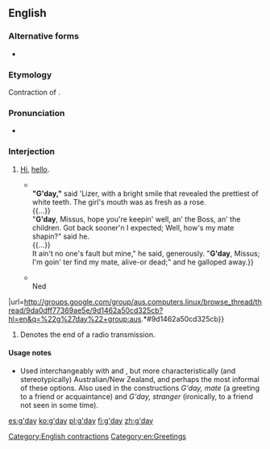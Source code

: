 ==English==

===Alternative forms===
* {{l|en|gidday}}

===Etymology===
Contraction of {{m|en|good day}}.

===Pronunciation===
* {{IPA|/ɡəˈdeɪ/|lang=en}}

===Interjection===
{{en-interj|head=[[good|g’]][[day]]}}

# {{lb|en|Australia|New Zealand|South Africa|colloquial}} [[hi|Hi]], [[hello]].
#* {{quote-news
|date=December 14 1901
|author=Bushwoman
|title=Lizer o' th' Overshot
|url=http://nla.gov.au/nla.news-article71475695
|work=Australian Town and Country Journal
|passage="'''G'day''', Missus," said he, with a jerk of his head, and he shifted from one leg to the other, and turned his hat over and over uneasily in his great brown hands.<br>{{...}}<br>'''"G'day,"''' said 'Lizer, with a bright smile that revealed the prettiest of white teeth. The girl's mouth was as fresh as a rose.<br>{{...}}<br>"'''G'day''', Missus, hope you're keepin' well, an' the Boss, an' the children. Got back sooner'n I expected; Well, how's my mate shapin?" said he.<br>{{...}}<br>It ain't no one's fault but mine," he said, generously. "'''G'day''', Missus; I'm goin' ter find my mate, alive-or dead;" and he galloped away.}}
#* {{quote-newsgroup
|title=Odd behaviour UPLOAD
|group=aus.computers.linux
|author=Ned Latham
|date=February 20
 2012
|passage='''G'day''', Muck.<br>{{...}}<br>Ned
|url=http://groups.google.com/group/aus.computers.linux/browse_thread/thread/9da0dff77369ae5e/9d1462a50cd325cb?hl=en&q=%22g%27day%22+group:aus.*#9d1462a50cd325cb}}
# {{lb|en|North America|air traffic control|informal}} Denotes the end of a radio transmission.
#: {{quote|en|Golf Golf Whiskey Golf, cleared the [[instrument landing system|ILS]] approach [[runway]] one two, contact Sault Tower one one eight decimal eight, '''g'day'''.}}

====Usage notes====
* {{sense|good day}} Used interchangeably with {{m|en|hello}} and {{m|en|hi}}, but more characteristically (and stereotypically) Australian/New Zealand, and perhaps the most informal of these options. Also used in the constructions ''G'day, mate'' (a greeting to a friend or acquaintance) and ''G'day, stranger'' (ironically, to a friend not seen in some time).

[[Category:English contractions]]
[[Category:en:Greetings]]

[[es:g'day]]
[[ko:g'day]]
[[pl:g'day]]
[[fi:g'day]]
[[zh:g'day]]